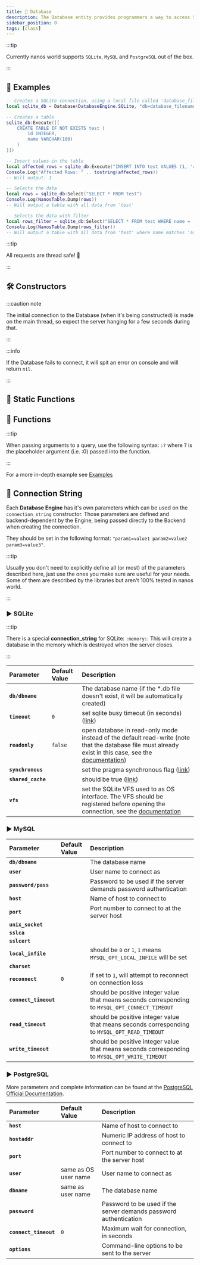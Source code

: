 ```yaml
---
title: 💾 Database
description: The Database entity provides programmers a way to access SQL databases easily through scripting.
sidebar_position: 0
tags: [class]
---
```


<HeaderDeclaration type="Class" name="Database" image="/img/docs/db.webp" />

:::tip

Currently nanos world supports `SQLite`, `MySQL` and `PostgreSQL` out of the box.

:::


## 🎒 Examples

```lua title="Server/Index.lua" showLineNumbers
-- Creates a SQLite connection, using a local file called 'database_filename.db'
local sqlite_db = Database(DatabaseEngine.SQLite, "db=database_filename.db timeout=2")

-- Creates a table
sqlite_db:Execute([[
	CREATE TABLE IF NOT EXISTS test (
		id INTEGER,
		name VARCHAR(100)
	)
]])

-- Insert values in the table
local affected_rows = sqlite_db:Execute("INSERT INTO test VALUES (1, 'amazing')")
Console.Log("Affected Rows: " .. tostring(affected_rows))
-- Will output: 1

-- Selects the data
local rows = sqlite_db:Select("SELECT * FROM test")
Console.Log(NanosTable.Dump(rows))
-- Will output a table with all data from 'test'

-- Selects the data with filter
local rows_filter = sqlite_db:Select("SELECT * FROM test WHERE name = :0", "amazing")
Console.Log(NanosTable.Dump(rows_filter))
-- Will output a table with all data from 'test' where name matches 'amazing'
```

<ExamplesDeclaration type="Class" name="Database" />

:::tip

All requests are thread safe! 🥳

:::


## 🛠 Constructors

<ConstructorDeclaration type="Class" name="Database" />

:::caution note

The initial connection to the Database (when it's being constructed) is made on the main thread, so expect the server hanging for a few seconds during that.

:::

:::info

If the Database fails to connect, it will spit an error on console and will return `nil`.

:::


## 🗿 Static Functions

<StaticFunctionsDeclaration type="Class" name="Database" />


## 🦠 Functions

<FunctionsDeclaration type="Class" name="Database" />

:::tip

When passing arguments to a query, use the following syntax: `:?` where ? is the placeholder argument (i.e. :0) passed into the function.

:::

For a more in-depth example see [Examples](#examples)


## 🧵 Connection String

Each **Database Engine** has it's own parameters which can be used on the `connection_string` constructor. Those parameters are defined and backend-dependent by the Engine, being passed directly to the Backend when creating the connection.

They should be set in the following format: `"param1=value1 param2=value2 param3=value3"`.

:::tip

Usually you don't need to explicitly define all (or most) of the parameters described here, just use the ones you make sure are useful for your needs. Some of them are described by the libraries but aren't 100% tested in nanos world.

:::


### ▶ SQLite

:::tip

There is a special **connection_string** for SQLite: `:memory:`. This will create a database in the memory which is destroyed when the server closes.

:::

| Parameter | Default Value | Description |
| :--- | :--- | :--- |
| **`db/dbname`** |  | The database name (if the *.db file doesn't exist, it will be automatically created)  |
| **`timeout`** | `0` | set sqlite busy timeout (in seconds) ([link](http://www.sqlite.org/c3ref/busy_timeout.html)) |
| **`readonly`** | `false` | open database in read-only mode instead of the default read-write (note that the database file must already exist in this case, see the [documentation](https://www.sqlite.org/c3ref/open.html)) |
| **`synchronous`** | | set the pragma synchronous flag ([link](http://www.sqlite.org/pragma.html#pragma_synchronous)) |
| **`shared_cache`** | | should be true ([link](http://www.sqlite.org/c3ref/enable_shared_cache.html)) |
| **`vfs`** | | set the SQLite VFS used to as OS interface. The VFS should be registered before opening the connection, see the [documentation](https://www.sqlite.org/vfs.html) |


### ▶ MySQL

| Parameter | Default Value | Description |
| :--- | :--- | :--- |
| **`db/dbname`** |  | The database name |
| **`user`** |  | User name to connect as |
| **`password/pass`** |  | Password to be used if the server demands password authentication |
| **`host`** |  | Name of host to connect to |
| **`port`** |  | Port number to connect to at the server host |
| **`unix_socket`** |  | |
| **`sslca`** |  | |
| **`sslcert`** |  | |
| **`local_infile`** |  | should be `0` or `1`, `1` means `MYSQL_OPT_LOCAL_INFILE` will be set |
| **`charset`** |  |  |
| **`reconnect`** | `0` | if set to `1`, will attempt to reconnect on connection loss |
| **`connect_timeout`** |  | should be positive integer value that means seconds corresponding to `MYSQL_OPT_CONNECT_TIMEOUT` |
| **`read_timeout`** |  | should be positive integer value that means seconds corresponding to `MYSQL_OPT_READ_TIMEOUT` |
| **`write_timeout`** |  | should be positive integer value that means seconds corresponding to `MYSQL_OPT_WRITE_TIMEOUT` |


### ▶ PostgreSQL

More parameters and complete information can be found at the [PostgreSQL Official Documentation](https://www.postgresql.org/docs/8.3/libpq-connect.html).

| Parameter | Default Value | Description |
| :--- | :--- | :--- |
| **`host`** |  | Name of host to connect to |
| **`hostaddr`** |  | Numeric IP address of host to connect to |
| **`port`** |  | Port number to connect to at the server host |
| **`user`** | same as OS user name | User name to connect as |
| **`dbname`** | same as user name | The database name |
| **`password`** |  | Password to be used if the server demands password authentication |
| **`connect_timeout`** | `0` | Maximum wait for connection, in seconds |
| **`options`** |  | Command-line options to be sent to the server |
